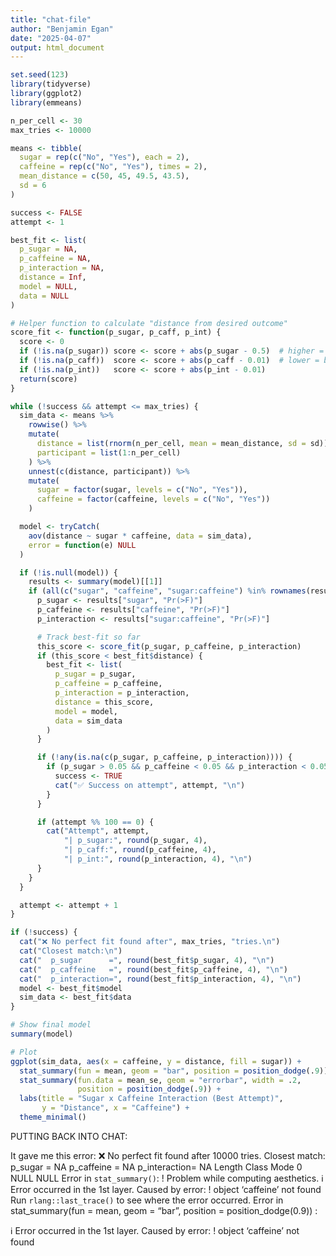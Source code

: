```yaml
---
title: "chat-file"
author: "Benjamin Egan"
date: "2025-04-07"
output: html_document
---
```


```r

set.seed(123)
library(tidyverse)
library(ggplot2)
library(emmeans)

n_per_cell <- 30
max_tries <- 10000

means <- tibble(
  sugar = rep(c("No", "Yes"), each = 2),
  caffeine = rep(c("No", "Yes"), times = 2),
  mean_distance = c(50, 45, 49.5, 43.5),
  sd = 6
)

success <- FALSE
attempt <- 1

best_fit <- list(
  p_sugar = NA,
  p_caffeine = NA,
  p_interaction = NA,
  distance = Inf,
  model = NULL,
  data = NULL
)

# Helper function to calculate "distance from desired outcome"
score_fit <- function(p_sugar, p_caff, p_int) {
  score <- 0
  if (!is.na(p_sugar)) score <- score + abs(p_sugar - 0.5)  # higher = better
  if (!is.na(p_caff))  score <- score + abs(p_caff - 0.01)  # lower = better
  if (!is.na(p_int))   score <- score + abs(p_int - 0.01)
  return(score)
}

while (!success && attempt <= max_tries) {
  sim_data <- means %>%
    rowwise() %>%
    mutate(
      distance = list(rnorm(n_per_cell, mean = mean_distance, sd = sd)),
      participant = list(1:n_per_cell)
    ) %>%
    unnest(c(distance, participant)) %>%
    mutate(
      sugar = factor(sugar, levels = c("No", "Yes")),
      caffeine = factor(caffeine, levels = c("No", "Yes"))
    )

  model <- tryCatch(
    aov(distance ~ sugar * caffeine, data = sim_data),
    error = function(e) NULL
  )

  if (!is.null(model)) {
    results <- summary(model)[[1]]
    if (all(c("sugar", "caffeine", "sugar:caffeine") %in% rownames(results))) {
      p_sugar <- results["sugar", "Pr(>F)"]
      p_caffeine <- results["caffeine", "Pr(>F)"]
      p_interaction <- results["sugar:caffeine", "Pr(>F)"]

      # Track best-fit so far
      this_score <- score_fit(p_sugar, p_caffeine, p_interaction)
      if (this_score < best_fit$distance) {
        best_fit <- list(
          p_sugar = p_sugar,
          p_caffeine = p_caffeine,
          p_interaction = p_interaction,
          distance = this_score,
          model = model,
          data = sim_data
        )
      }

      if (!any(is.na(c(p_sugar, p_caffeine, p_interaction)))) {
        if (p_sugar > 0.05 && p_caffeine < 0.05 && p_interaction < 0.05) {
          success <- TRUE
          cat("✅ Success on attempt", attempt, "\n")
        }
      }

      if (attempt %% 100 == 0) {
        cat("Attempt", attempt, 
            "| p_sugar:", round(p_sugar, 4),
            "| p_caff:", round(p_caffeine, 4),
            "| p_int:", round(p_interaction, 4), "\n")
      }
    }
  }

  attempt <- attempt + 1
}

if (!success) {
  cat("❌ No perfect fit found after", max_tries, "tries.\n")
  cat("Closest match:\n")
  cat("  p_sugar      =", round(best_fit$p_sugar, 4), "\n")
  cat("  p_caffeine   =", round(best_fit$p_caffeine, 4), "\n")
  cat("  p_interaction=", round(best_fit$p_interaction, 4), "\n")
  model <- best_fit$model
  sim_data <- best_fit$data
}

# Show final model
summary(model)

# Plot
ggplot(sim_data, aes(x = caffeine, y = distance, fill = sugar)) +
  stat_summary(fun = mean, geom = "bar", position = position_dodge(.9)) +
  stat_summary(fun.data = mean_se, geom = "errorbar", width = .2,
               position = position_dodge(.9)) +
  labs(title = "Sugar x Caffeine Interaction (Best Attempt)",
       y = "Distance", x = "Caffeine") +
  theme_minimal()

```

PUTTING BACK INTO CHAT: 

It gave me this error: ❌ No perfect fit found after 10000 tries.
Closest match:
  p_sugar      = NA 
  p_caffeine   = NA 
  p_interaction= NA 
Length  Class   Mode 
     0   NULL   NULL 
Error in `stat_summary()`:
! Problem while computing aesthetics.
ℹ Error occurred in the 1st layer.
Caused by error:
! object 'caffeine' not found
Run `rlang::last_trace()` to see where the error occurred.
Error in stat_summary(fun = mean, geom = "bar", position = position_dodge(0.9)) : 
  
ℹ Error occurred in the 1st layer.
Caused by error:
! object 'caffeine' not found